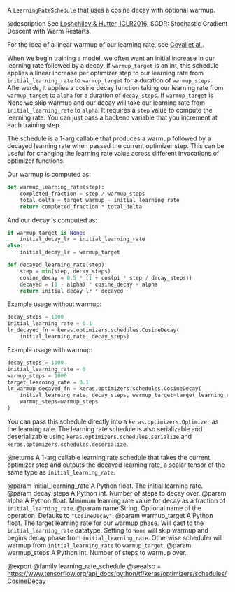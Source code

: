 A `LearningRateSchedule` that uses a cosine decay with optional warmup.

@description
See [Loshchilov & Hutter, ICLR2016](https://arxiv.org/abs/1608.03983),
SGDR: Stochastic Gradient Descent with Warm Restarts.

For the idea of a linear warmup of our learning rate,
see [Goyal et al.](https://arxiv.org/pdf/1706.02677.pdf).

When we begin training a model, we often want an initial increase in our
learning rate followed by a decay. If `warmup_target` is an int, this
schedule applies a linear increase per optimizer step to our learning rate
from `initial_learning_rate` to `warmup_target` for a duration of
`warmup_steps`. Afterwards, it applies a cosine decay function taking our
learning rate from `warmup_target` to `alpha` for a duration of
`decay_steps`. If `warmup_target` is None we skip warmup and our decay
will take our learning rate from `initial_learning_rate` to `alpha`.
It requires a `step` value to  compute the learning rate. You can
just pass a backend variable that you increment at each training step.

The schedule is a 1-arg callable that produces a warmup followed by a
decayed learning rate when passed the current optimizer step. This can be
useful for changing the learning rate value across different invocations of
optimizer functions.

Our warmup is computed as:

```python
def warmup_learning_rate(step):
    completed_fraction = step / warmup_steps
    total_delta = target_warmup - initial_learning_rate
    return completed_fraction * total_delta
```

And our decay is computed as:

```python
if warmup_target is None:
    initial_decay_lr = initial_learning_rate
else:
    initial_decay_lr = warmup_target

def decayed_learning_rate(step):
    step = min(step, decay_steps)
    cosine_decay = 0.5 * (1 + cos(pi * step / decay_steps))
    decayed = (1 - alpha) * cosine_decay + alpha
    return initial_decay_lr * decayed
```

Example usage without warmup:

```python
decay_steps = 1000
initial_learning_rate = 0.1
lr_decayed_fn = keras.optimizers.schedules.CosineDecay(
    initial_learning_rate, decay_steps)
```

Example usage with warmup:

```python
decay_steps = 1000
initial_learning_rate = 0
warmup_steps = 1000
target_learning_rate = 0.1
lr_warmup_decayed_fn = keras.optimizers.schedules.CosineDecay(
    initial_learning_rate, decay_steps, warmup_target=target_learning_rate,
    warmup_steps=warmup_steps
)
```

You can pass this schedule directly into a `keras.optimizers.Optimizer`
as the learning rate. The learning rate schedule is also serializable and
deserializable using `keras.optimizers.schedules.serialize` and
`keras.optimizers.schedules.deserialize`.

@returns
A 1-arg callable learning rate schedule that takes the current optimizer
step and outputs the decayed learning rate, a scalar tensor of the
same type as `initial_learning_rate`.

@param initial_learning_rate A Python float. The initial learning rate.
@param decay_steps A Python int. Number of steps to decay over.
@param alpha A Python float. Minimum learning rate value for decay as a
    fraction of `initial_learning_rate`.
@param name String. Optional name of the operation.  Defaults to
    `"CosineDecay"`.
@param warmup_target A Python float. The target learning rate for our
    warmup phase. Will cast to the `initial_learning_rate` datatype.
    Setting to `None` will skip warmup and begins decay phase from
    `initial_learning_rate`. Otherwise scheduler will warmup from
    `initial_learning_rate` to `warmup_target`.
@param warmup_steps A Python int. Number of steps to warmup over.

@export
@family learning_rate_schedule
@seealso
+ <https://www.tensorflow.org/api_docs/python/tf/keras/optimizers/schedules/CosineDecay>
